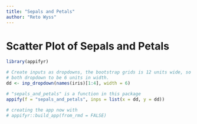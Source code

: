 ```yaml
---
title: "Sepals and Petals"
author: "Reto Wyss"
---
```


# Scatter Plot of Sepals and Petals

```r
library(appifyr)

# Create inputs as dropdowns, the bootstrap grids is 12 units wide, so I choose
# both dropdown to be 6 units in width.
dd <- inp_dropdown(names(iris)[1:4], width = 6)

# "sepals_and_petals" is a function in this package
appify(f = "sepals_and_petals", inps = list(x = dd, y = dd))

# creating the app now with 
# appifyr::build_app(from_rmd = FALSE)
```

